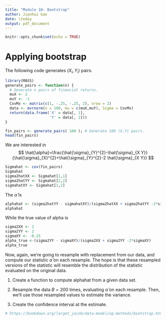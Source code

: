 ```yaml
---
title: "Module 10: Bootstrap"
author: Jianhui Gao
date: \today
output: pdf_document
---
```


```r
knitr::opts_chunk$set(echo = TRUE)
```

# Applying bootstrap 

The following code generates $\left(X_{i}, Y_{i}\right)$ pairs.

```r
library(MASS)
generate_pairs <- function(n) {
  # Generate n pairs of financial returns.
  muX <- 2
  muY <- -1
  CovMx <- matrix(c(1, -.25, -.25, 2), nrow = 2)
  data <- mvrnorm(n = 100, mu = c(muX,muY), Sigma = CovMx)
  return(data.frame('X' = data[, 1], 
                    'Y' = data[, 2]))
}
```

```r
fin_pairs <- generate_pairs( 100 ); # Generate 100 (X,Y) pairs.
head(fin_pairs)
```

We are interested in 
$$
\hat{\alpha}=\frac{\hat{\sigma}_{Y}^{2}-\hat{\sigma}_{X Y}}{\hat{\sigma}_{X}^{2}+\hat{\sigma}_{Y}^{2}-2 \hat{\sigma}_{X Y}} 
$$

```r
Sigmahat <- cov(fin_pairs) 
Sigmahat
sigma2hatXX <- Sigmahat[1,1]
sigma2hatYY <- Sigmahat[2,2]
sigmahatXY <- Sigmahat[1,2]
```

The $\hat{\alpha}$ is

```r
alphahat <- (sigma2hatYY - sigmahatXY)/(sigma2hatXX + sigma2hatYY -2*sigmahatXY)
alphahat
```

While the true value of alpha is

```r
sigma2XX <- 1
sigma2YY <- 2
sigmaXY <- -0.25
alpha_true <-(sigma2YY - sigmaXY)/(sigma2XX + sigma2YY -2*sigmaXY)
alpha_true
```


Now, again, we're going to resample with replacement from our data, and compute our statistic $\hat{\alpha}$ on each resample. The hope is that these resampled versions of the statistic will resemble the distribution of the statistic evaluated on the original data.

1. Create a function to compute alphahat from a given data set.

2. Resample the data $B=200$ times, evaluating $\hat{\alpha}$ on each resample. Then, we'll use those resampled values to estimate the variance.

3. Create the confidence interval at the estimate. 

```r
# https://bookdown.org/larget_jacob/data-modeling-methods/bootstrap.html
```

